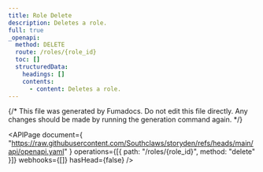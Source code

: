 ```yaml
---
title: Role Delete
description: Deletes a role.
full: true
_openapi:
  method: DELETE
  route: /roles/{role_id}
  toc: []
  structuredData:
    headings: []
    contents:
      - content: Deletes a role.
---
```


{/* This file was generated by Fumadocs. Do not edit this file directly. Any changes should be made by running the generation command again. */}

<APIPage
  document={
    "https://raw.githubusercontent.com/Southclaws/storyden/refs/heads/main/api/openapi.yaml"
  }
  operations={[{ path: "/roles/{role_id}", method: "delete" }]}
  webhooks={[]}
  hasHead={false}
/>
